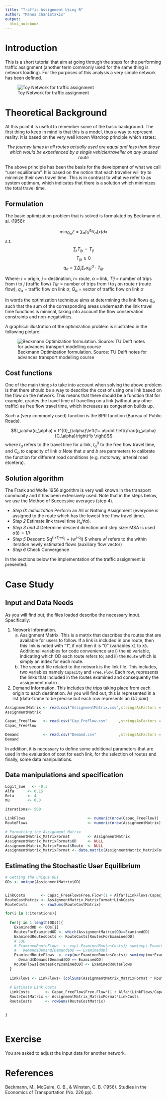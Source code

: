---
title: "Traffic Assignment Using R"
author: "Manos Chaniotakis"
output:
  html_notebook
---

# Introduction

This is a short tutorial that aim at going through the steps for the performing traffic assignment (another term commonly used for the same thing is network loading). For the purposes of this analysis a very simple network has been defined. 


![Toy Network for traffic assignment](DemoNetwork.png)

# Theoretical Background

At this point it is useful to remember some of the basic background. The first thing to keep in mind is that this is a model, thus a way to represent reality. It is based on the very well known Wardrop principle which states: 

<center>
*The journey times in all routes actually used are equal and less than those which would be experienced by a single vehicle/traveller on any unused route*
</center>

The above principle has been the basis for the development of what we call "user equilibrium". It is based on the notion that each traveller will try to minimize their own travel time. This is in contrast to what we refer to as system optimum, which indicates that there is a solution which minimizes the total travel time. 

## Formulation

The basic optimization problem that is solved is formulated by Beckmann et al. (1956): 

$$\min_{Q_a}Z = \sum_{a} \int_{0}^{q_a} t_a(x) dx$$
s.t.
$$\sum_{r}T_{ijr} = T_{ij}$$
$$T_{ijr} \geq 0$$
$$q_a = \sum_{i}\sum_{j}\sum_{r}\alpha_{ijr}^{\alpha}\cdot T_{ijr}$$

Where: 
$i$ = origin, $j$ = destination, $r$= route, $\alpha$ = link, $Tij$ = number of trips from $i$ to $j$ (traffic flow)
$Tijr$ = number of trips from $i$ to $j$ on route $r$ (route flow), $q_{\alpha}$ = traffic flow on link $\alpha$, $Q_{\alpha}$ = vector of traffic flow on link $\alpha$

In words the optimization technique aims at determining the link flows $q_\alpha$ such that the sum of the corresponding areas underneath the link travel time functions is minimal, taking into account the flow conservation constraints and non-negativities.

A graphical illustration of the optimization problem is illustrated in the following picture: 

![Beckmann Optimization formulation. Source: TU Delft notes for advances transport modelling course](Beckmann.png)

## Cost functions

One of the main things to take into account when solving the above problem is that there should be a way to describe the cost of using one link based on the flow on the network. This means that there should be a function that for example, grades the travel time of travelling on a link (without any other traffic) as free flow travel time, which increases as congestion builds up. 

Such a (very commonly used) function is the BPR function (Bureau of Public Roads). 

$$t_\alpha(q_\alpha) = t^{0}_{\alpha}\left(1+ a\cdot \left(\frac{q_\alpha}{C_\alpha}\right)^b \right)$$
where $t_a$ refers to the travel time for a link, $t^0_a$ to the free flow travel time, and $C_a$ to capacity of link $\alpha$.Note that $a$ and $b$ are parameters to calibrate the function for different road conditions (e.g. motorway, arterial road etcetera).

## Solution algorithm

The Frank and Wolfe 1956 algorithm is very well known in the transport community and it has been extensively used. Note that in the steps below, we use the Method of Successive averages (step 4). 

* *Step 0: Initialization*  Perform an All or Nothing Assignment (everyone is assigned to the route which has the lowest free flow travel time). 
* *Step 2* Estimate link travel time ($t_\alpha \forall \alpha$).
* *Step 3 and 4* Determine descent direction and step size: MSA is used $α(i)=1/i$
* *Step 5* Descent: $q^{i+1}=q^i + (w^i-q^i) $ where $w^i$ refers to the within iteration newly estimated flows (auxiliary flow vector)
* *Step 6* Check Convergence

In the sections below the implementation of the traffic assignment is presented. 

# Case Study

## Input and Data Needs

As you will find out, the files loaded describe the necessary input. Specifically: 

1. Network Information.
    a. Assignment Matrix: This is a matrix that describes the routes that are available for users to follow. If a link is included in one route, then this link is noted with "1", if not then it is "0" (variables `X1` to `X8`. Additional variables for code convenience are i) the `OD` variable, indicating which OD each route refers to; and ii) the `Route` which is simply an index for each route.
    b. The second file related to the network is the link file. This includes, two variables namely `Capacity` and `Free.Flow`. Each row, represents the links that included in the routes examined and consequently the assignment matrix.  
2. Demand Information. This includes the trips taking place from each origin to each destination. As you will find out, this is represented in a list (data-frame to be precise but each row represents an *OD pair*)

```{r,echo=TRUE}
AssignmentMatrix <- read.csv("AssignmentMatrix.csv",stringsAsFactors = FALSE)
AssignmentMatrix

Capac_FreeFlow   <- read.csv("Cap_FreFlow.csv"     ,stringsAsFactors = FALSE)
Capac_FreeFlow

Demand           <- read.csv("Demand.csv"          ,stringsAsFactors = FALSE)
Demand
```


In addition, it is necessary to define some additional parameters that are used in the evaluation of cost for each link, for the selection of routes and finally, some data manipulations. 

## Data manipulations and specification

```{r, eval=TRUE,echo=TRUE}
Logit_Sue	<- -0.3
Alfa      <- 0.15 
Beta      <- 4
mu        <- 0.3

iterations<- 500

LinkFlows                            <- numeric(nrow(Capac_FreeFlow))
RouteFlows                           <- numeric(nrow(AssignmentMatrix))

# Formatting the Assignment Matrix
AssignmentMatrix_MatrixFormat        <- AssignmentMatrix
AssignmentMatrix_MatrixFormat$OD     <- NULL
AssignmentMatrix_MatrixFormat$Route  <- NULL
AssignmentMatrix_MatrixFormat <- data.matrix(AssignmentMatrix_MatrixFormat)
```


## Estimating the Stochastic User Equilibrium

```{r, eval=TRUE,echo=TRUE}
# Getting the unique ODs
ODs <- unique(AssignmentMatrix$OD)


LinkCosts       <- Capac_FreeFlow$Free.Flow*(1 + Alfa*(LinkFlows/Capac_FreeFlow$Capacity)^Beta)
RouteCostMatrix <- AssignmentMatrix_MatrixFormat*LinkCosts
RouteCosts      <- rowSums(RouteCostMatrix)

for(i in 1:iterations){
  
  for(j in 1:length(ODs)){
    ExaminedOD <- ODs[j]
    RoutesForExaminedOD <- which(AssignmentMatrix$OD==ExaminedOD)
    ExaminedRoutesCosts <- RouteCosts[RoutesForExaminedOD]
    # SUE
    # ExaminedRouteFlows  <- exp(-ExaminedRoutesCosts)/ sum(exp(-ExaminedRoutesCosts))* 
    #   Demand$Demand[Demand$OD == ExaminedOD]
    ExaminedRouteFlows  <- exp(mu*ExaminedRoutesCosts)/ sum(exp(mu*ExaminedRoutesCosts))* 
      Demand$Demand[Demand$OD == ExaminedOD]
    RouteFlows[RoutesForExaminedOD] <- ExaminedRouteFlows
  }
  
  LinkFlows <- LinkFlows+ (colSums(AssignmentMatrix_MatrixFormat * RouteFlows)-LinkFlows)/i
  
  # Estimate Link Costs
  LinkCosts       <- Capac_FreeFlow$Free.Flow*(1 + Alfa*(LinkFlows/Capac_FreeFlow$Capacity)^Beta)
  RouteCostMatrix <- AssignmentMatrix_MatrixFormat*LinkCosts
  RouteCosts      <- rowSums(RouteCostMatrix)

  
}



```


# Exercise

You are asked to adjust the input data for another network. 


# References
Beckmann, M., McGuire, C. B., & Winsten, C. B. (1956). Studies in the Economics of Transportation (No. 226 pp).
